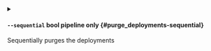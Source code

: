 
<details className="config-field -function" data-expandable="false">
<summary>

#### `--sequential` <span class="config-field-type">bool</span> <span class="config-field-enum"></span> <span class="config-field-default -return"></span> <span class="config-field-required" data-required="false">pipeline only</span>  {#purge_deployments-sequential}

Sequentially purges the deployments

</summary>



</details>
